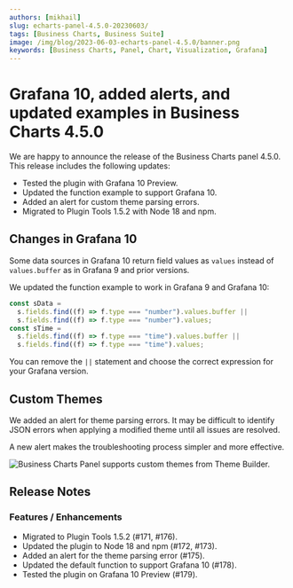 ```yaml
---
authors: [mikhail]
slug: echarts-panel-4.5.0-20230603/
tags: [Business Charts, Business Suite]
image: /img/blog/2023-06-03-echarts-panel-4.5.0/banner.png
keywords: [Business Charts, Panel, Chart, Visualization, Grafana]
---
```



# Grafana 10, added alerts, and updated examples in Business Charts 4.5.0

We are happy to announce the release of the Business Charts panel 4.5.0. This release includes the following updates:

- Tested the plugin with Grafana 10 Preview.
- Updated the function example to support Grafana 10.
- Added an alert for custom theme parsing errors.
- Migrated to Plugin Tools 1.5.2 with Node 18 and npm.

<Catalog date="June 15, 2023" />

## Changes in Grafana 10

Some data sources in Grafana 10 return field values as `values` instead of `values.buffer` as in Grafana 9 and prior versions.

We updated the function example to work in Grafana 9 and Grafana 10:

```js
const sData =
  s.fields.find((f) => f.type === "number").values.buffer ||
  s.fields.find((f) => f.type === "number").values;
const sTime =
  s.fields.find((f) => f.type === "time").values.buffer ||
  s.fields.find((f) => f.type === "time").values;
```

You can remove the `||` statement and choose the correct expression for your Grafana version.

## Custom Themes

We added an alert for theme parsing errors. It may be difficult to identify JSON errors when applying a modified theme until all issues are resolved.

A new alert makes the troubleshooting process simpler and more effective.

<Image
  title="Business Charts Panel supports custom themes from Theme Builder."
  src="/img/blog/2023-06-03-echarts-panel-4.5.0/theme.png"
/>

<GettingStarted />

<Tutorial />

## Release Notes

### Features / Enhancements

- Migrated to Plugin Tools 1.5.2 (#171, #176).
- Updated the plugin to Node 18 and npm (#172, #173).
- Added an alert for the theme parsing error (#175).
- Updated the default function to support Grafana 10 (#178).
- Tested the plugin on Grafana 10 Preview (#179).

<Feedback />
